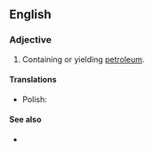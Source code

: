 ==English==

===Adjective===
{{en-adj}}

# {{lb|en|geology|petrology|of a rock or [[geologic]] [[formation]]}} Containing or yielding [[petroleum]].

====Translations====
{{trans-top|containing or yielding petroleum}}
* Polish: {{t+|pl|roponośny}}
{{trans-mid}}
{{trans-bottom}}

====See also====
* {{l|en|bituminous}}